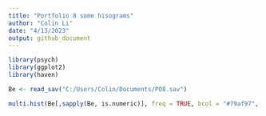 ```yaml
---
title: "Portfolio 8 some hisograms"
author: "Colin Li"
date: "4/13/2023"
output: github_document
---
```


```r

library(psych)
library(ggplot2)
library(haven)

```

```r

Be <- read_sav("C:/Users/Colin/Documents/PO8.sav")

multi.hist(Be[,sapply(Be, is.numeric)], freq = TRUE, bcol = "#79af97", breaks = 15, main = c("Item 1", "Item 2", "Item 3 (R)", "Item 4"))


```

```r




```

